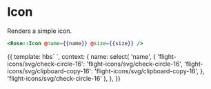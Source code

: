 
<Meta title="Rose|Icon" component="Icon" />

# Icon

Renders a simple icon.

```handlebars
<Rose::Icon @name={{name}} @size={{size}} />
```

<Preview>
  <Story name="Basic">
    {{
      template: hbs`
      <Rose::Icon @name={{name}} @size={{size}} />
    `,
      context: {
        name: select(
          'name',
          {
            'flight-icons/svg/check-circle-16':
              'flight-icons/svg/check-circle-16',
            'flight-icons/svg/clipboard-copy-16':
              'flight-icons/svg/clipboard-copy-16',
          },
          'flight-icons/svg/check-circle-16'
        ),
      },
    }}
  </Story>
</Preview>
